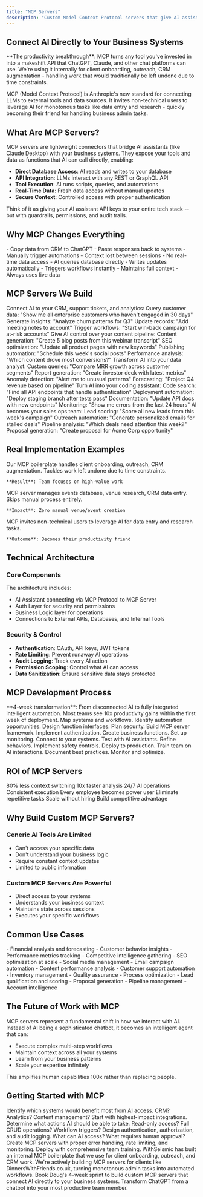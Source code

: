 ```yaml
---
title: "MCP Servers"
description: "Custom Model Context Protocol servers that give AI assistants direct access to your business systems, turning LLMs into intelligent automation agents"
---
```


<script type="application/ld+json">
{`{
  "@context": "https://schema.org",
  "@type": "Service",
  "name": "MCP Server Development",
  "description": "Custom Model Context Protocol servers that connect AI assistants to business systems",
  "url": "https://docs.withseismic.com/build/mcp-servers",
  "provider": {
    "@type": "Organization",
    "name": "WithSeismic"
  },
  "serviceType": "AI Integration Development",
  "areaServed": "Worldwide",
  "hasOfferCatalog": {
    "@type": "OfferCatalog",
    "name": "MCP Server Services",
    "itemListElement": [
      {
        "@type": "Service",
        "name": "Database MCP Servers",
        "description": "Direct AI access to read and write database operations"
      },
      {
        "@type": "Service",
        "name": "API Integration Servers",
        "description": "Connect LLMs to REST and GraphQL APIs"
      },
      {
        "@type": "Service",
        "name": "Analytics MCP Servers",
        "description": "AI-powered analytics and reporting directly from data sources"
      },
      {
        "@type": "Service",
        "name": "CRM Integration Servers",
        "description": "Enable AI assistants to manage CRM operations"
      }
    ]
  }
}`}
</script>

## Connect AI Directly to Your Business Systems

<Info>
  **The productivity breakthrough**: MCP turns any tool you've invested in into a makeshift API that ChatGPT, Claude, and other chat platforms can use. We're using it internally for client onboarding, outreach, CRM augmentation - handling work that would traditionally be left undone due to time constraints.
</Info>

MCP (Model Context Protocol) is Anthropic's new standard for connecting LLMs to external tools and data sources. It invites non-technical users to leverage AI for monotonous tasks like data entry and research - quickly becoming their friend for handling business admin tasks.

## What Are MCP Servers?

MCP servers are lightweight connectors that bridge AI assistants (like Claude Desktop) with your business systems. They expose your tools and data as functions that AI can call directly, enabling:

- **Direct Database Access**: AI reads and writes to your database
- **API Integration**: LLMs interact with any REST or GraphQL API
- **Tool Execution**: AI runs scripts, queries, and automations
- **Real-Time Data**: Fresh data access without manual updates
- **Secure Context**: Controlled access with proper authentication

Think of it as giving your AI assistant API keys to your entire tech stack -- but with guardrails, permissions, and audit trails.

## Why MCP Changes Everything

<Tabs>
  <Tab title="Before MCP">
    <Icon icon="clipboard" />
    - Copy data from CRM to ChatGPT
    - Paste responses back to systems
    - Manually trigger automations
    - Context lost between sessions
    - No real-time data access
  </Tab>
  <Tab title="After MCP">
    <Icon icon="link" />
    - AI queries database directly
    - Writes updates automatically
    - Triggers workflows instantly
    - Maintains full context
    - Always uses live data
  </Tab>
</Tabs>

## MCP Servers We Build

<AccordionGroup>
  <Accordion title="Customer Intelligence Server">
    Connect AI to your CRM, support tickets, and analytics:
    <Check>Query customer data: "Show me all enterprise customers who haven't engaged in 30 days"</Check>
    <Check>Generate insights: "Analyze churn patterns for Q3"</Check>
    <Check>Update records: "Add meeting notes to account"</Check>
    <Check>Trigger workflows: "Start win-back campaign for at-risk accounts"</Check>
  </Accordion>
  <Accordion title="Content Operations Server">
    Give AI control over your content pipeline:
    <Check>Content generation: "Create 5 blog posts from this webinar transcript"</Check>
    <Check>SEO optimization: "Update all product pages with new keywords"</Check>
    <Check>Publishing automation: "Schedule this week's social posts"</Check>
    <Check>Performance analysis: "Which content drove most conversions?"</Check>
  </Accordion>
  <Accordion title="Analytics & Reporting Server">
    Transform AI into your data analyst:
    <Check>Custom queries: "Compare MRR growth across customer segments"</Check>
    <Check>Report generation: "Create investor deck with latest metrics"</Check>
    <Check>Anomaly detection: "Alert me to unusual patterns"</Check>
    <Check>Forecasting: "Project Q4 revenue based on pipeline"</Check>
  </Accordion>
  <Accordion title="Development Tools Server">
    Turn AI into your coding assistant:
    <Check>Code search: "Find all API endpoints that handle authentication"</Check>
    <Check>Deployment automation: "Deploy staging branch after tests pass"</Check>
    <Check>Documentation: "Update API docs with new endpoints"</Check>
    <Check>Monitoring: "Show me errors from the last 24 hours"</Check>
  </Accordion>
  <Accordion title="Sales Operations Server">
    AI becomes your sales ops team:
    <Check>Lead scoring: "Score all new leads from this week's campaign"</Check>
    <Check>Outreach automation: "Generate personalized emails for stalled deals"</Check>
    <Check>Pipeline analysis: "Which deals need attention this week?"</Check>
    <Check>Proposal generation: "Create proposal for Acme Corp opportunity"</Check>
  </Accordion>
</AccordionGroup>

## Real Implementation Examples

<CardGroup cols={3}>
  <Card title="WithSeismic Internal" icon="rocket">
    Our MCP boilerplate handles client onboarding, outreach, CRM augmentation. Tackles work left undone due to time constraints.

    **Result**: Team focuses on high-value work
  </Card>
  <Card title="DinnersWithFriends.co.uk" icon="calendar">
    MCP server manages events database, venue research, CRM data entry. Skips manual process entirely.

    **Impact**: Zero manual venue/event creation
  </Card>
  <Card title="Non-Technical Adoption" icon="users">
    MCP invites non-technical users to leverage AI for data entry and research tasks.

    **Outcome**: Becomes their productivity friend
  </Card>
</CardGroup>

## Technical Architecture

### Core Components

The architecture includes:
- AI Assistant connecting via MCP Protocol to MCP Server
- Auth Layer for security and permissions
- Business Logic layer for operations
- Connections to External APIs, Databases, and Internal Tools

### Security & Control

- **Authentication**: OAuth, API keys, JWT tokens
- **Rate Limiting**: Prevent runaway AI operations
- **Audit Logging**: Track every AI action
- **Permission Scoping**: Control what AI can access
- **Data Sanitization**: Ensure sensitive data stays protected

## MCP Development Process

<Warning>
  **4-week transformation**: From disconnected AI to fully integrated intelligent automation. Most teams see 10x productivity gains within the first week of deployment.
</Warning>

<Steps>
  <Step title="Week 1: Discovery & Design">
    Map systems and workflows. Identify automation opportunities. Design function interfaces. Plan security.
  </Step>
  <Step title="Week 2: Core Development">
    Build MCP server framework. Implement authentication. Create business functions. Set up monitoring.
  </Step>
  <Step title="Week 3: Integration & Testing">
    Connect to your systems. Test with AI assistants. Refine behaviors. Implement safety controls.
  </Step>
  <Step title="Week 4: Deployment & Training">
    Deploy to production. Train team on AI interactions. Document best practices. Monitor and optimize.
  </Step>
</Steps>

## ROI of MCP Servers

<CardGroup cols={2}>
  <Card title="Immediate Benefits" icon="lightning-bolt" color="#16a34a">
    <Check>80% less context switching</Check>
    <Check>10x faster analysis</Check>
    <Check>24/7 AI operations</Check>
    <Check>Consistent execution</Check>
  </Card>
  <Card title="Long-Term Value" icon="trending-up" color="#0285c7">
    <Check>Every employee becomes power user</Check>
    <Check>Eliminate repetitive tasks</Check>
    <Check>Scale without hiring</Check>
    <Check>Build competitive advantage</Check>
  </Card>
</CardGroup>

## Why Build Custom MCP Servers?

### Generic AI Tools Are Limited
- Can't access your specific data
- Don't understand your business logic
- Require constant context updates
- Limited to public information

### Custom MCP Servers Are Powerful
- Direct access to your systems
- Understands your business context
- Maintains state across sessions
- Executes your specific workflows

## Common Use Cases

<Tabs>
  <Tab title="Data & Analytics">
    <Icon icon="chart-bar" />
    - Financial analysis and forecasting
    - Customer behavior insights
    - Performance metrics tracking
    - Competitive intelligence gathering
  </Tab>
  <Tab title="Content & Marketing">
    <Icon icon="bullhorn" />
    - SEO optimization at scale
    - Social media management
    - Email campaign automation
    - Content performance analysis
  </Tab>
  <Tab title="Operations & Support">
    <Icon icon="cogs" />
    - Customer support automation
    - Inventory management
    - Quality assurance
    - Process optimization
  </Tab>
  <Tab title="Sales & Growth">
    <Icon icon="rocket" />
    - Lead qualification and scoring
    - Proposal generation
    - Pipeline management
    - Account intelligence
  </Tab>
</Tabs>

## The Future of Work with MCP

MCP servers represent a fundamental shift in how we interact with AI. Instead of AI being a sophisticated chatbot, it becomes an intelligent agent that can:

- Execute complex multi-step workflows
- Maintain context across all your systems
- Learn from your business patterns
- Scale your expertise infinitely

This amplifies human capabilities 100x rather than replacing people.

## Getting Started with MCP

<AccordionGroup>
  <Accordion title="Assess Your Systems">
    Identify which systems would benefit most from AI access. CRM? Analytics? Content management? Start with highest-impact integrations.
  </Accordion>
  <Accordion title="Define AI Capabilities">
    Determine what actions AI should be able to take. Read-only access? Full CRUD operations? Workflow triggers?
  </Accordion>
  <Accordion title="Plan Security Model">
    Design authentication, authorization, and audit logging. What can AI access? What requires human approval?
  </Accordion>
  <Accordion title="Build and Deploy">
    Create MCP servers with proper error handling, rate limiting, and monitoring. Deploy with comprehensive team training.
  </Accordion>
</AccordionGroup>

<Note>
  WithSeismic has built an internal MCP boilerplate that we use for client onboarding, outreach, and CRM work. We're actively building MCP servers for clients like DinnersWithFriends.co.uk, turning monotonous admin tasks into automated workflows.
</Note>

<Card title="Build Your MCP Server" icon="robot" href="/quickstart">
  Book Doug's 4-week sprint to build custom MCP servers that connect AI directly to your business systems. Transform ChatGPT from a chatbot into your most productive team member.
</Card>